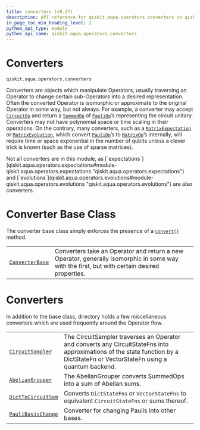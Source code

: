 ```yaml
---
title: converters (v0.27)
description: API reference for qiskit.aqua.operators.converters in qiskit v0.27
in_page_toc_min_heading_level: 2
python_api_type: module
python_api_name: qiskit.aqua.operators.converters
---
```


<span id="module-qiskit.aqua.operators.converters" />

<span id="qiskit-aqua-operators-converters" />

<span id="converters-qiskit-aqua-operators-converters" />

# Converters

`qiskit.aqua.operators.converters`

Converters are objects which manipulate Operators, usually traversing an Operator to change certain sub-Operators into a desired representation. Often the converted Operator is isomorphic or approximate to the original Operator in some way, but not always. For example, a converter may accept [`CircuitOp`](qiskit.aqua.operators.primitive_ops.CircuitOp "qiskit.aqua.operators.primitive_ops.CircuitOp") and return a [`SummedOp`](qiskit.aqua.operators.list_ops.SummedOp "qiskit.aqua.operators.list_ops.SummedOp") of [`PauliOp`](qiskit.aqua.operators.primitive_ops.PauliOp "qiskit.aqua.operators.primitive_ops.PauliOp")’s representing the circuit unitary. Converters may not have polynomial space or time scaling in their operations. On the contrary, many converters, such as a [`MatrixExpectation`](qiskit.aqua.operators.expectations.MatrixExpectation "qiskit.aqua.operators.expectations.MatrixExpectation") or [`MatrixEvolution`](qiskit.aqua.operators.evolutions.MatrixEvolution "qiskit.aqua.operators.evolutions.MatrixEvolution"), which convert [`PauliOp`](qiskit.aqua.operators.primitive_ops.PauliOp "qiskit.aqua.operators.primitive_ops.PauliOp")’s to [`MatrixOp`](qiskit.aqua.operators.primitive_ops.MatrixOp "qiskit.aqua.operators.primitive_ops.MatrixOp")’s internally, will require time or space exponential in the number of qubits unless a clever trick is known (such as the use of sparse matrices).

<Admonition title="Note" type="note">
  Not all converters are in this module, as [`expectations`](qiskit.aqua.operators.expectations#module-qiskit.aqua.operators.expectations "qiskit.aqua.operators.expectations") and [`evolutions`](qiskit.aqua.operators.evolutions#module-qiskit.aqua.operators.evolutions "qiskit.aqua.operators.evolutions") are also converters.
</Admonition>

# Converter Base Class

The converter base class simply enforces the presence of a [`convert()`](qiskit.aqua.operators.converters.ConverterBase#convert "qiskit.aqua.operators.converters.ConverterBase.convert") method.

|                                                                                                                    |                                                                                                                                              |
| ------------------------------------------------------------------------------------------------------------------ | -------------------------------------------------------------------------------------------------------------------------------------------- |
| [`ConverterBase`](qiskit.aqua.operators.converters.ConverterBase "qiskit.aqua.operators.converters.ConverterBase") | Converters take an Operator and return a new Operator, generally isomorphic in some way with the first, but with certain desired properties. |

# Converters

In addition to the base class, directory holds a few miscellaneous converters which are used frequently around the Operator flow.

|                                                                                                                             |                                                                                                                                                                                |
| --------------------------------------------------------------------------------------------------------------------------- | ------------------------------------------------------------------------------------------------------------------------------------------------------------------------------ |
| [`CircuitSampler`](qiskit.aqua.operators.converters.CircuitSampler "qiskit.aqua.operators.converters.CircuitSampler")       | The CircuitSampler traverses an Operator and converts any CircuitStateFns into approximations of the state function by a DictStateFn or VectorStateFn using a quantum backend. |
| [`AbelianGrouper`](qiskit.aqua.operators.converters.AbelianGrouper "qiskit.aqua.operators.converters.AbelianGrouper")       | The AbelianGrouper converts SummedOps into a sum of Abelian sums.                                                                                                              |
| [`DictToCircuitSum`](qiskit.aqua.operators.converters.DictToCircuitSum "qiskit.aqua.operators.converters.DictToCircuitSum") | Converts `DictStateFns` or `VectorStateFns` to equivalent `CircuitStateFns` or sums thereof.                                                                                   |
| [`PauliBasisChange`](qiskit.aqua.operators.converters.PauliBasisChange "qiskit.aqua.operators.converters.PauliBasisChange") | Converter for changing Paulis into other bases.                                                                                                                                |

